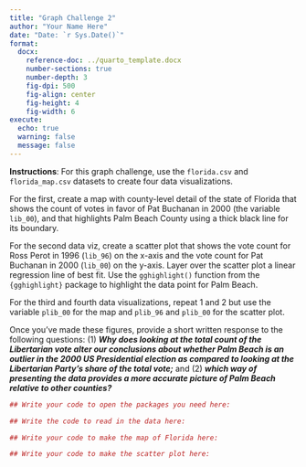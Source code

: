 ```yaml
---
title: "Graph Challenge 2"
author: "Your Name Here"
date: "Date: `r Sys.Date()`"
format: 
  docx:
    reference-doc: ../quarto_template.docx
    number-sections: true
    number-depth: 3
    fig-dpi: 500
    fig-align: center
    fig-height: 4
    fig-width: 6
execute: 
  echo: true
  warning: false
  message: false
---
```


**Instructions**: For this graph challenge, use the `florida.csv` and `florida_map.csv` datasets to create four data visualizations.

For the first, create a map with county-level detail of the state of Florida that shows the count of votes in favor of Pat Buchanan in 2000 (the variable `lib_00`), and that highlights Palm Beach County using a thick black line for its boundary.

For the second data viz, create a scatter plot that shows the vote count for Ross Perot in 1996 (`lib_96`) on the x-axis and the vote count for Pat Buchanan in 2000 (`lib_00`) on the y-axis. Layer over the scatter plot a linear regression line of best fit. Use the `gghighlight()` function from the `{gghighlight}` package to highlight the data point for Palm Beach.

For the third and fourth data visualizations, repeat 1 and 2 but use the variable `plib_00` for the map and `plib_96` and `plib_00` for the scatter plot.

Once you've made these figures, provide a short written response to the following questions: (1) ***Why does looking at the total count of the Libertarian vote alter our conclusions about whether Palm Beach is an outlier in the 2000 US Presidential election as compared to looking at the Libertarian Party's share of the total vote;*** and (2) ***which way of presenting the data provides a more accurate picture of Palm Beach relative to other counties?***

```r
## Write your code to open the packages you need here:

## Write the code to read in the data here:

```

```r
## Write your code to make the map of Florida here:

```

```r
## Write your code to make the scatter plot here:

```
